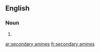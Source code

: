 ==English==

===Noun===
{{head|en|plural|head=[[secondary]] [[amines]]}}

# {{plural of|secondary amine|lang=en|nocat=1}}

[[ar:secondary amines]]
[[fr:secondary amines]]